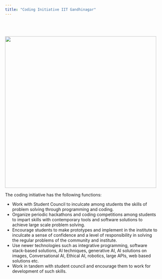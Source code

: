 ```yaml
---
title: "Coding Initiative IIT Gandhinagar"
---
```


<br>
<br>
<br>
![](files/Images/IITGN_Logo.png){height=500 width=500}


The coding initiative has the following functions:

- Work with Student Council to inculcate among students the skills of problem solving through
programming and coding.
- Organize periodic hackathons and coding competitions among students to impart skills with
contemporary tools and software solutions to achieve large scale problem solving.
- Encourage students to make prototypes and implement in the institute to inculcate a sense
of confidence and a level of responsibility in solving the regular problems of the community
and institute.
- Use newer technologies such as integrative programming, software stack-based solutions,
AI techniques, generative AI, AI solutions on images, Conversational AI, Ethical AI, robotics,
large APIs, web based solutions etc.
- Work in tandem with student council and encourage them to work for development of such
skills.
